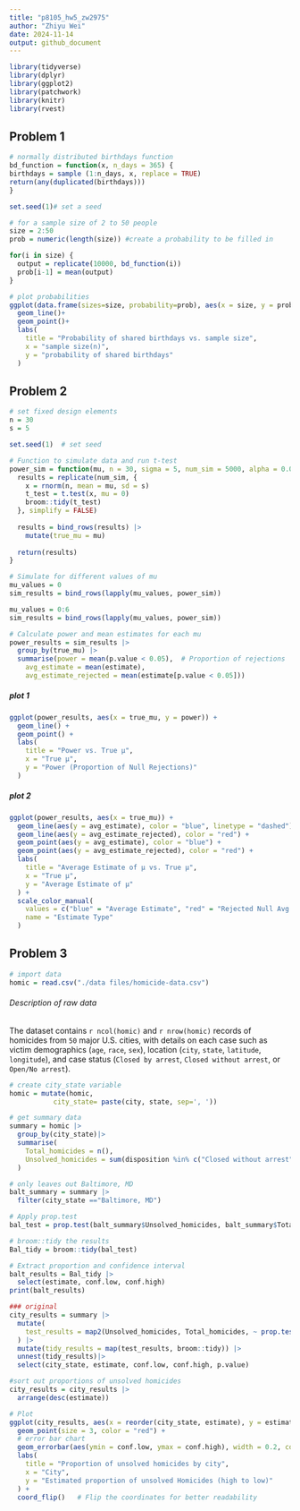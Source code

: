 ```yaml
---
title: "p8105_hw5_zw2975"
author: "Zhiyu Wei"
date: 2024-11-14
output: github_document
---
```


```r
library(tidyverse)
library(dplyr)
library(ggplot2)
library(patchwork)
library(knitr)
library(rvest)
```


## Problem 1

```r
# normally distributed birthdays function
bd_function = function(x, n_days = 365) {
birthdays = sample (1:n_days, x, replace = TRUE)
return(any(duplicated(birthdays)))
}

set.seed(1)# set a seed

# for a sample size of 2 to 50 people
size = 2:50
prob = numeric(length(size)) #create a probability to be filled in

for(i in size) {
  output = replicate(10000, bd_function(i))
  prob[i-1] = mean(output)
}

# plot probabilities
ggplot(data.frame(sizes=size, probability=prob), aes(x = size, y = prob))+
  geom_line()+
  geom_point()+
  labs(
    title = "Probability of shared birthdays vs. sample size",
    x = "sample size(n)",
    y = "probability of shared birthdays"
  )

```

## Problem 2
```r
# set fixed design elements
n = 30
s = 5

set.seed(1)  # set seed

# Function to simulate data and run t-test
power_sim = function(mu, n = 30, sigma = 5, num_sim = 5000, alpha = 0.05) {
  results = replicate(num_sim, {
    x = rnorm(n, mean = mu, sd = s)
    t_test = t.test(x, mu = 0)
    broom::tidy(t_test)
  }, simplify = FALSE)
  
  results = bind_rows(results) |>
    mutate(true_mu = mu)
  
  return(results)
}

# Simulate for different values of mu
mu_values = 0
sim_results = bind_rows(lapply(mu_values, power_sim))

mu_values = 0:6
sim_results = bind_rows(lapply(mu_values, power_sim))

# Calculate power and mean estimates for each mu
power_results = sim_results |>
  group_by(true_mu) |>
  summarise(power = mean(p.value < 0.05),  # Proportion of rejections
    avg_estimate = mean(estimate),
    avg_estimate_rejected = mean(estimate[p.value < 0.05]))

```

##### plot 1
```r
ggplot(power_results, aes(x = true_mu, y = power)) +
  geom_line() +
  geom_point() +
  labs(
    title = "Power vs. True μ",
    x = "True μ",
    y = "Power (Proportion of Null Rejections)"
  )

```


##### plot 2
```r
ggplot(power_results, aes(x = true_mu)) +
  geom_line(aes(y = avg_estimate), color = "blue", linetype = "dashed") +
  geom_line(aes(y = avg_estimate_rejected), color = "red") +
  geom_point(aes(y = avg_estimate), color = "blue") +
  geom_point(aes(y = avg_estimate_rejected), color = "red") +
  labs(
    title = "Average Estimate of μ vs. True μ",
    x = "True μ",
    y = "Average Estimate of μ"
  ) +
  scale_color_manual(
    values = c("blue" = "Average Estimate", "red" = "Rejected Null Avg Estimate"),
    name = "Estimate Type"
  )
```

## Problem 3

```r
# import data
homic = read.csv("./data files/homicide-data.csv")
```

###### Description of raw data
The dataset contains `r ncol(homic)` and `r nrow(homic)` records of homicides from `50` major U.S. cities, with details on each case such as victim demographics (`age`, `race`, `sex`), location (`city`, `state`, `latitude`, `longitude`), and case status (`Closed by arrest`, `Closed without arrest`, or `Open/No arrest`). 


```r
# create city_state variable
homic = mutate(homic,
           city_state= paste(city, state, sep=', '))

# get summary data
summary = homic |> 
  group_by(city_state)|>
  summarise(
    Total_homicides = n(),
    Unsolved_homicides = sum(disposition %in% c("Closed without arrest", "Open/No arrest"))
  )
```


```r
# only leaves out Baltimore, MD
balt_summary = summary |>
  filter(city_state =="Baltimore, MD")

# Apply prop.test
bal_test = prop.test(balt_summary$Unsolved_homicides, balt_summary$Total_homicides)

# broom::tidy the results
Bal_tidy = broom::tidy(bal_test)

# Extract proportion and confidence interval
balt_results = Bal_tidy |>
  select(estimate, conf.low, conf.high)
print(balt_results)

```
```r

### original
city_results = summary |>
  mutate(
    test_results = map2(Unsolved_homicides, Total_homicides, ~ prop.test(.x, .y))
  ) |>
  mutate(tidy_results = map(test_results, broom::tidy)) |>
  unnest(tidy_results)|>
  select(city_state, estimate, conf.low, conf.high, p.value)

```


```r
#sort out proportions of unsolved homicides
city_results = city_results |>
  arrange(desc(estimate))

# Plot
ggplot(city_results, aes(x = reorder(city_state, estimate), y = estimate)) +
  geom_point(size = 3, color = "red") +  
  # error bar chart
  geom_errorbar(aes(ymin = conf.low, ymax = conf.high), width = 0.2, color = "gray") +
  labs(
    title = "Proportion of unsolved homicides by city",
    x = "City",
    y = "Estimated proportion of unsolved Homicides (high to low)"
  ) + 
  coord_flip()   # Flip the coordinates for better readability
```

